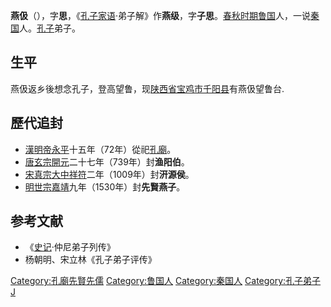 '''燕伋'''（{{bd|？||？|catIdx=Y}}），字'''思'''，《[[孔子家语|孔子家语]]·弟子解》作'''燕级'''，字'''子思'''。[[春秋时期|春秋时期]][[鲁国|鲁国]]人，一说[[秦国|秦国]]人。[[孔子|孔子]]弟子。

==生平==
燕伋返乡後想念孔子，登高望鲁，现[[陕西省|陕西省]][[宝鸡市|宝鸡市]][[千阳县|千阳县]]有燕伋望鲁台.

==歷代追封==
*[[東漢|漢]][[漢明帝|明帝]][[永平_(東漢)|永平]]十五年（72年）從祀[[孔廟|孔廟]]。
*[[唐朝|唐]][[唐玄宗|玄宗]][[開元|開元]]二十七年（739年）封'''渔阳伯'''。
*[[北宋|宋]][[宋真宗|真宗]][[大中祥符|大中祥符]]二年（1009年）封'''汧源侯'''。
*[[明朝|明]][[明世宗|世宗]][[嘉靖|嘉靖]]九年（1530年）封'''先賢燕子'''。

==参考文献==
*《[[史记|史记]]·仲尼弟子列传》      
*杨朝明、宋立林《孔子弟子评传》
{{孔子弟子}}
[[Category:孔廟先賢先儒|Category:孔廟先賢先儒]]
[[Category:鲁国人|Category:鲁国人]]
[[Category:秦国人|Category:秦国人]]
[[Category:孔子弟子|Category:孔子弟子]]
[[Category:燕姓|J]]